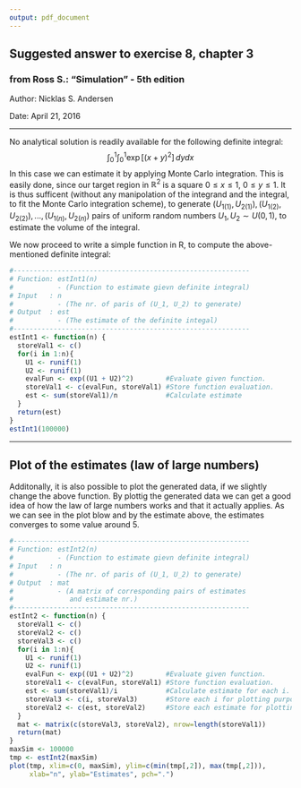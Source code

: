 ```yaml
---
output: pdf_document
---
```

Suggested answer to exercise 8, chapter 3
---

### from Ross S.: "Simulation" - 5th edition

####### Author: Nicklas S. Andersen
####### Date: April 21, 2016

------

No analytical solution is readily available for the following definite integral:
$$\int_{0}^{1}\int_{0}^{1} \exp\left[(x+y)^2\right]\,dydx$$
In this case we can estimate it by applying Monte Carlo integration. This is easily done, since our target region in $\mathbb{R}^2$ is a square $0 \leq x \leq 1$, $0 \leq y \leq 1$. It is thus sufficent (without any manipolation of the integrand and the integral, to fit the Monte Carlo integration scheme), to generate $(U_{1(1)}, U_{2(1)}), (U_{1(2)},U_{2(2)}),. . .,(U_{1(n)},U_{2(n)})$ pairs of uniform random numbers $U_1,U_2\sim U(0, 1)$, to estimate the volume of the integral.

We now proceed to write a simple function in R, to compute the above-mentioned definite integral:

```r
#-----------------------------------------------------------
# Function: estInt1(n) 
#           - (Function to estimate gievn definite integral)
# Input   : n
#           - (The nr. of paris of (U_1, U_2) to generate)
# Output  : est
#           - (The estimate of the definite integal)
#-----------------------------------------------------------
estInt1 <- function(n) {          
  storeVal1 <- c()
  for(i in 1:n){
    U1 <- runif(1)                    
    U2 <- runif(1)
    evalFun <- exp((U1 + U2)^2)        #Evaluate given function.
    storeVal1 <- c(evalFun, storeVal1) #Store function evaluation. 
    est <- sum(storeVal1)/n            #Calculate estimate
  }
  return(est)
}
estInt1(100000)
```

------

Plot of the estimates (law of large numbers)
---

Additonally, it is also possible to plot the generated data, if we slightly change the above function. By plottig the generated data we can get a good idea of how the law of large numbers works and that it actually applies. As we can see in the plot blow and by the estimate above, the estimates converges to some value around $5$. 
```r
#-----------------------------------------------------------
# Function: estInt2(n) 
#           - (Function to estimate gievn definite integral)
# Input   : n
#           - (The nr. of paris of (U_1, U_2) to generate)
# Output  : mat
#           - (A matrix of corresponding pairs of estimates
#              and estimate nr.)
#-----------------------------------------------------------
estInt2 <- function(n) {          
  storeVal1 <- c()
  storeVal2 <- c()
  storeVal3 <- c()
  for(i in 1:n){
    U1 <- runif(1)                    
    U2 <- runif(1)
    evalFun <- exp((U1 + U2)^2)        #Evaluate given function.
    storeVal1 <- c(evalFun, storeVal1) #Store function evaluation. 
    est <- sum(storeVal1)/i            #Calculate estimate for each i.
    storeVal3 <- c(i, storeVal3)       #Store each i for plotting purposes.
    storeVal2 <- c(est, storeVal2)     #Store each estimate for plotting purposes.
  }
  mat <- matrix(c(storeVal3, storeVal2), nrow=length(storeVal1))
  return(mat)
}
maxSim <- 100000
tmp <- estInt2(maxSim)
plot(tmp, xlim=c(0, maxSim), ylim=c(min(tmp[,2]), max(tmp[,2])),
     xlab="n", ylab="Estimates", pch=".")
```
